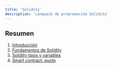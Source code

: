 ```yaml
---
title: 'Solidity'
description: 'Lenguaje de programación Solidity'
---
```


## Resumen

1. [Introducción](/courses/dev/04/introduction)
2. [Fundamentos de Solidity](/courses/dev/04/solidity)
3. [Solidity tipos y variables](/courses/dev/04/solidity-types)
4. [Smart contract: quote](/courses/dev/04/quote)
